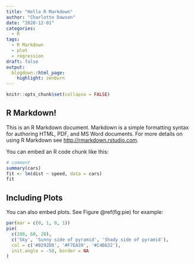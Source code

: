 ```yaml
---
title: "Hello R Markdown"
author: "Charlotte Dawson"
date: "2020-12-01"
categories:
  - R
tags: 
  - R Markdown
  - plot
  - regression
draft: false
output:
  blogdown::html_page:
    highlight: zenburn
---
```


```r
knitr::opts_chunk$set(collapse = FALSE)
```

## R Markdown!

This is an R Markdown document. Markdown is a simple formatting syntax for authoring HTML, PDF, and MS Word documents. For more details on using R Markdown see <http://rmarkdown.rstudio.com>.

You can embed an R code chunk like this:

```r
# comment
summary(cars)
fit <- lm(dist ~ speed, data = cars)
fit
```

## Including Plots

You can also embed plots. See Figure \@ref(fig:pie) for example:

```r
par(mar = c(0, 1, 0, 1))
pie(
  c(280, 60, 20),
  c('Sky', 'Sunny side of pyramid', 'Shady side of pyramid'),
  col = c('#0292D8', '#F7EA39', '#C4B632'),
  init.angle = -50, border = NA
)
```
